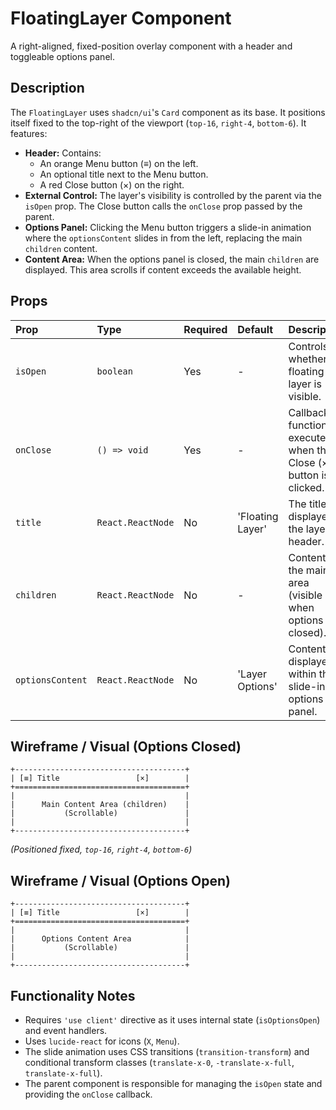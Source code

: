 # FloatingLayer Component

A right-aligned, fixed-position overlay component with a header and toggleable options panel.

## Description

The `FloatingLayer` uses `shadcn/ui`'s `Card` component as its base. It positions itself fixed to the top-right of the viewport (`top-16`, `right-4`, `bottom-6`). It features:

*   **Header:** Contains:
    *   An orange Menu button (≡) on the left.
    *   An optional title next to the Menu button.
    *   A red Close button (×) on the right.
*   **External Control:** The layer's visibility is controlled by the parent via the `isOpen` prop. The Close button calls the `onClose` prop passed by the parent.
*   **Options Panel:** Clicking the Menu button triggers a slide-in animation where the `optionsContent` slides in from the left, replacing the main `children` content.
*   **Content Area:** When the options panel is closed, the main `children` are displayed. This area scrolls if content exceeds the available height.

## Props

| Prop             | Type              | Required | Default            | Description                                                  |
| :--------------- | :---------------- | :------- | :----------------- | :----------------------------------------------------------- |
| `isOpen`         | `boolean`         | Yes      | -                  | Controls whether the floating layer is visible.                |
| `onClose`        | `() => void`      | Yes      | -                  | Callback function executed when the Close (×) button is clicked. |
| `title`          | `React.ReactNode` | No       | 'Floating Layer'   | The title displayed in the layer's header.                    |
| `children`       | `React.ReactNode` | No       | -                  | Content for the main area (visible when options are closed).   |
| `optionsContent` | `React.ReactNode` | No       | 'Layer Options'    | Content displayed within the slide-in options panel.           |

## Wireframe / Visual (Options Closed)

```text
+--------------------------------------+
| [≡] Title                 [×]        |
+======================================+
|                                      |
|      Main Content Area (children)    |
|           (Scrollable)               |
|                                      |
+--------------------------------------+
```
*(Positioned fixed, `top-16`, `right-4`, `bottom-6`)*

## Wireframe / Visual (Options Open)

```text
+--------------------------------------+
| [≡] Title                 [×]        |
+======================================+
|                                      |
|      Options Content Area            |
|           (Scrollable)               |
|                                      |
+--------------------------------------+
```

## Functionality Notes

-   Requires `'use client'` directive as it uses internal state (`isOptionsOpen`) and event handlers.
-   Uses `lucide-react` for icons (`X`, `Menu`).
-   The slide animation uses CSS transitions (`transition-transform`) and conditional transform classes (`translate-x-0`, `-translate-x-full`, `translate-x-full`).
-   The parent component is responsible for managing the `isOpen` state and providing the `onClose` callback. 